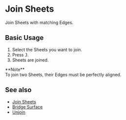 
# Join Sheets

<Reference shortcut="J" command="Join Sheets" button="In Command Bar" buttonIcon='button-join' />

Join Sheets with matching Edges.

## Basic Usage

1. Select the Sheets you want to join.
2. Press <kbd>J</kbd>.
3. Sheets are joined.

<Callout emoji="❗">
**Note**<br />
To join two Sheets, their Edges must be perfectly aligned.
</Callout>
<br />
<VideoPlayer fileName="join-sheets"/>

## See also
- [Join Sheets](join-sheets)
- [Bridge Surface](bridge-surface)
- [Unjoin](unjoin)